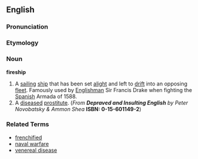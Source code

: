 ==English==

===Pronunciation===
{{substub}}

===Etymology===
{{substub}}

===Noun===
'''fireship'''

# A [[sailing]] [[ship]] that has been set [[alight]] and left to [[drift]] into an opposing [[fleet]]. Famously used by [[Englishman]] Sir Francis Drake when fighting the [[Spanish]] Armada of 1588.
# A [[disease]]d [[prostitute]]. (''From'' '''''Depraved and Insulting English''''' ''by Peter Novobatsky & Ammon Shea'' '''ISBN: 0-15-601149-2''')

===Related Terms===
* [[frenchified]]
* [[naval warfare]]
* [[venereal disease]]